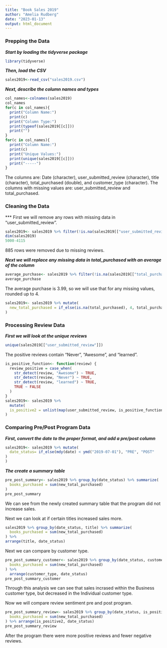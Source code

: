 ```yaml
---
title: "Book Sales 2019"
author: "Amelia Rudberg"
date: "2023-01-13"
output: html_document
---
```


### Prepping the Data 
***Start by loading the tidyverse package***
```r
library(tidyverse)
```

***Then, load the CSV***
```r
sales2019<-read_csv("sales2019.csv")
```
***Next, describe the column names and types***
```r
col_names<-colnames(sales2019)
col_names
for(c in col_names){
  print("Column Name:")
  print(c)
  print("Column Type:")
  print(typeof(sales2019[[c]]))
  print("")
}
for(c in col_names){
  print("Column Name:")
  print(c)
  print("Unique Values:")
  print(unique(sales2019[[c]]))
  print("-----")
}
```

The columns are: Date (character), user_submitted_review (character), title (character), total_purchased (double), and customer_type (character). 
The columns with missing values are: user_submitted_review and total_purchased.   

### Cleaning the Data 

*** First we will remove any rows with missing data in "user_submitted_review". 
```r
sales2019<- sales2019 %>% filter(!is.na(sales2019[["user_submitted_review"]]))
dim(sales2019)
5000-4115
```
885 rows were removed due to missing reviews. 

***Next we will replace any missing data in total_purchased with an average of the column***
```r
average_purchase<- sales2019 %>% filter(!is.na(sales2019[["total_purchased"]])) %>% pull(total_purchased) %>% mean
average_purchase
```

The average purchase is 3.99, so we will use that for any missing values, rounded up to 4.  

```r
sales2019<- sales2019 %>% mutate(
  new_total_purchased = if_else(is.na(total_purchased), 4, total_purchased)
)
```

### Processing Review Data 
***First we will look at the unique reviews***
```r
unique(sales2019[["user_submitted_review"]])
```
The positive reviews contain "Never", "Awesome", and "learned". 

```r
is_positive_function<- function(review) {
  review_positive = case_when(
    str_detect(review, "Awesome") ~ TRUE, 
    str_detect(review, "Never") ~ TRUE, 
    str_detect(review, "learned") ~ TRUE, 
    TRUE ~ FALSE
  )
}
sales2019<- sales2019 %>% 
  mutate(
  is_positive2 = unlist(map(user_submitted_review, is_positive_function))
)
```

### Comparing Pre/Post Program Data

***First, convert the date to the proper format, and add a pre/post column***

```r
sales2019<- sales2019 %>% mutate(
  date_status= if_else(mdy(date) < ymd("2019-07-01"), "PRE", "POST"
)
)
```

***The create a summary table***

```r
pre_post_summary<- sales2019 %>% group_by(date_status) %>% summarize(
  books_purchased = sum(new_total_purchased)
)
pre_post_summary

```
We can see from the newly created summary table that the program did not increase sales.

Next we can look at if certain titles increased sales more. 
```r
sales2019 %>% group_by(date_status, title) %>% summarize(
  books_purchased = sum(new_total_purchased)
) %>%
arrange(title, date_status)
```
Next we can compare by customer type.  
```r
pre_post_summary_customer<- sales2019 %>% group_by(date_status, customer_type) %>% summarize(
  books_purchased = sum(new_total_purchased)
) %>%
  arrange(customer_type, date_status)
pre_post_summary_customer
```
Through this analysis we can see that sales incrased within the Business customer type, but decreased in the Individual customer type.   

Now we will compare review sentiment pre and post program.
```r
pre_post_summary_review<- sales2019 %>% group_by(date_status, is_positive2) %>% summarize(
  books_purchased = sum(new_total_purchased)
) %>% arrange(is_positive2, date_status)
pre_post_summary_review
```
After the program there were more positive reviews and fewer negative reviews. 
